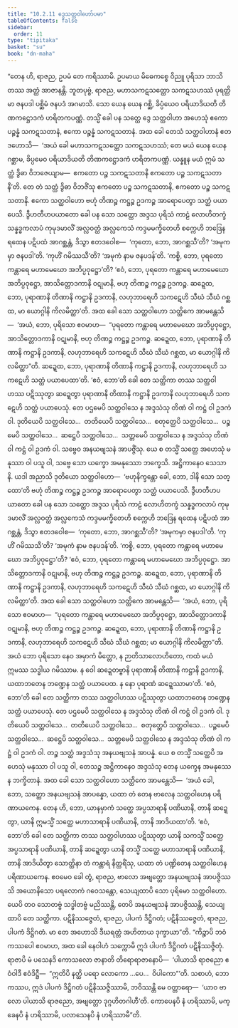 ```yaml
---
title: "10.2.11 ဒွေသတ္ထဝါဟော်ပမာ"
tableOfContents: false
sidebar:
  order: 11
type: "tipitaka"
basket: "su"
book: "dn-maha"
---
```



<DynamicBreadcrumb />

<Division number="430" book="dn-maha" e="ch" v="7" p="272">

<Paragraph number="1121" book="dn-maha">
“တေန ဟိ, ရာဇည, ဥပမံ တေ ကရိဿာမိ. ဥပမာယ မိဓေကစ္စေ ဝိညူ ပုရိသာ ဘာသိတဿ အတ္ထံ အာဇာနန္တိ. ဘူတပုဗ္ဗံ, ရာဇည, မဟာသကဋသတ္ထော သကဋသဟဿံ ပုရတ္ထိမာ ဇနပဒါ ပစ္ဆိမံ ဇနပဒံ အဂမာသိ. သော ယေန ယေန ဂစ္ဆိ, ခိပ္ပံယေဝ ပရိယာဒိယတိ တိဏကဋ္ဌောဒကံ ဟရိတကပဏ္ဏံ. တသ္မိံ ခေါ ပန သတ္ထေ ဒွေ သတ္ထဝါဟာ အဟေသုံ ဧကော ပဉ္စန္နံ သကဋသတာနံ, ဧကော ပဉ္စန္နံ သကဋသတာနံ. အထ ခေါ တေသံ သတ္ထဝါဟာနံ ဧတဒဟောသိ—  ‘အယံ ခေါ မဟာသကဋသတ္ထော သကဋသဟဿံ; တေ မယံ ယေန ယေန ဂစ္ဆာမ, ခိပ္ပမေဝ ပရိယာဒိယတိ တိဏကဋ္ဌောဒကံ ဟရိတကပဏ္ဏံ. ယန္နူန မယံ ဣမံ သတ္ထံ ဒွိဓာ ဝိဘဇေယျာမ—  ဧကတော ပဉ္စ သကဋသတာနိ ဧကတော ပဉ္စ သကဋသတာနီ’တိ. တေ တံ သတ္ထံ ဒွိဓာ ဝိဘဇိံသု ဧကတော ပဉ္စ သကဋသတာနိ, ဧကတော ပဉ္စ သကဋသတာနိ. ဧကော သတ္ထဝါဟော ဗဟုံ တိဏဉ္စ ကဋ္ဌဉ္စ ဥဒကဉ္စ အာရောပေတွာ သတ္ထံ ပယာပေသိ. ဒွီဟတီဟပယာတော ခေါ ပန သော သတ္ထော အဒ္ဒသ ပုရိသံ ကာဠံ လောဟိတက္ခံ သန္နဒ္ဓကလာပံ ကုမုဒမာလိံ အလ္လဝတ္ထံ အလ္လကေသံ ကဒ္ဒမမက္ခိတေဟိ စက္ကေဟိ ဘဒြေန ရထေန ပဋိပထံ အာဂစ္ဆန္တံ, ဒိသွာ ဧတဒဝေါစ—  ‘ကုတော, ဘော, အာဂစ္ဆသီ’တိ? ‘အမုကမှာ ဇနပဒါ’တိ. ‘ကုဟိံ ဂမိဿသီ’တိ? ‘အမုကံ နာမ ဇနပဒန်’တိ. ‘ကစ္စိ, ဘော, ပုရတော ကန္တာရေ မဟာမေဃော အဘိပ္ပဝုဋ္ဌော’တိ? ‘ဧဝံ, ဘော, ပုရတော ကန္တာရေ မဟာမေဃော အဘိပ္ပဝုဋ္ဌော, အာသိတ္တောဒကာနိ ဝဋုမာနိ, ဗဟု တိဏဉ္စ ကဋ္ဌဉ္စ ဥဒကဉ္စ. ဆဍ္ဍေထ, ဘော, ပုရာဏာနိ တိဏာနိ ကဋ္ဌာနိ ဥဒကာနိ, လဟုဘာရေဟိ သကဋေဟိ သီဃံ သီဃံ ဂစ္ဆထ, မာ ယောဂ္ဂါနိ ကိလမိတ္ထာ’တိ.
</Paragraph>

<Paragraph number="1122" book="dn-maha">
အထ ခေါ သော သတ္ထဝါဟော သတ္ထိကေ အာမန္တေသိ—  ‘အယံ, ဘော, ပုရိသော ဧဝမာဟ—  “ပုရတော ကန္တာရေ မဟာမေဃော အဘိပ္ပဝုဋ္ဌော, အာသိတ္တောဒကာနိ ဝဋုမာနိ, ဗဟု တိဏဉ္စ ကဋ္ဌဉ္စ ဥဒကဉ္စ. ဆဍ္ဍေထ, ဘော, ပုရာဏာနိ တိဏာနိ ကဋ္ဌာနိ ဥဒကာနိ, လဟုဘာရေဟိ သကဋေဟိ သီဃံ သီဃံ ဂစ္ဆထ, မာ ယောဂ္ဂါနိ ကိလမိတ္ထာ”တိ. ဆဍ္ဍေထ, ဘော, ပုရာဏာနိ တိဏာနိ ကဋ္ဌာနိ ဥဒကာနိ, လဟုဘာရေဟိ သကဋေဟိ သတ္ထံ ပယာပေထာ’တိ. ‘ဧဝံ, ဘော’တိ ခေါ တေ သတ္ထိကာ တဿ သတ္ထဝါဟဿ ပဋိဿုတွာ ဆဍ္ဍေတွာ ပုရာဏာနိ တိဏာနိ ကဋ္ဌာနိ ဥဒကာနိ လဟုဘာရေဟိ သကဋေဟိ သတ္ထံ ပယာပေသုံ. တေ ပဌမေပိ သတ္ထဝါသေ န အဒ္ဒသံသု တိဏံ ဝါ ကဋ္ဌံ ဝါ ဥဒကံ ဝါ. ဒုတိယေပိ သတ္ထဝါသေ…  တတိယေပိ သတ္ထဝါသေ…  စတုတ္ထေပိ သတ္ထဝါသေ…  ပဉ္စမေပိ သတ္ထဝါသေ…  ဆဋ္ဌေပိ သတ္ထဝါသေ…  သတ္တမေပိ သတ္ထဝါသေ န အဒ္ဒသံသု တိဏံ ဝါ ကဋ္ဌံ ဝါ ဥဒကံ ဝါ. သဗ္ဗေဝ အနယဗျသနံ အာပဇ္ဇိံသု. ယေ စ တသ္မိံ သတ္ထေ အဟေသုံ မနုဿာ ဝါ ပသူ ဝါ, သဗ္ဗေ သော ယက္ခော အမနုဿော ဘက္ခေသိ. အဋ္ဌိကာနေဝ သေသာနိ.
</Paragraph>

<Paragraph number="1123" book="dn-maha">
ယဒါ အညာသိ ဒုတိယော သတ္ထဝါဟော—  ‘ဗဟုနိက္ခန္တော ခေါ, ဘော, ဒါနိ သော သတ္ထော’တိ ဗဟုံ တိဏဉ္စ ကဋ္ဌဉ္စ ဥဒကဉ္စ အာရောပေတွာ သတ္ထံ ပယာပေသိ. ဒွီဟတီဟပယာတော ခေါ ပန သော သတ္ထော အဒ္ဒသ ပုရိသံ ကာဠံ လောဟိတက္ခံ သန္နဒ္ဓကလာပံ ကုမုဒမာလိံ အလ္လဝတ္ထံ အလ္လကေသံ ကဒ္ဒမမက္ခိတေဟိ စက္ကေဟိ ဘဒြေန ရထေန ပဋိပထံ အာဂစ္ဆန္တံ, ဒိသွာ ဧတဒဝေါစ—  ‘ကုတော, ဘော, အာဂစ္ဆသီ’တိ? ‘အမုကမှာ ဇနပဒါ’တိ. ‘ကုဟိံ ဂမိဿသီ’တိ? ‘အမုကံ နာမ ဇနပဒန်’တိ. ‘ကစ္စိ, ဘော, ပုရတော ကန္တာရေ မဟာမေဃော အဘိပ္ပဝုဋ္ဌော’တိ? ‘ဧဝံ, ဘော, ပုရတော ကန္တာရေ မဟာမေဃော အဘိပ္ပဝုဋ္ဌော. အာသိတ္တောဒကာနိ ဝဋုမာနိ, ဗဟု တိဏဉ္စ ကဋ္ဌဉ္စ ဥဒကဉ္စ. ဆဍ္ဍေထ, ဘော, ပုရာဏာနိ တိဏာနိ ကဋ္ဌာနိ ဥဒကာနိ, လဟုဘာရေဟိ သကဋေဟိ သီဃံ သီဃံ ဂစ္ဆထ, မာ ယောဂ္ဂါနိ ကိလမိတ္ထာ’တိ.
</Paragraph>

<Paragraph number="1124" book="dn-maha">
အထ ခေါ သော သတ္ထဝါဟော သတ္ထိကေ အာမန္တေသိ—  ‘အယံ, ဘော, ပုရိသော ဧဝမာဟ—  “ပုရတော ကန္တာရေ မဟာမေဃော အဘိပ္ပဝုဋ္ဌော, အာသိတ္တောဒကာနိ ဝဋုမာနိ, ဗဟု တိဏဉ္စ ကဋ္ဌဉ္စ ဥဒကဉ္စ. ဆဍ္ဍေထ, ဘော, ပုရာဏာနိ တိဏာနိ ကဋ္ဌာနိ ဥဒကာနိ, လဟုဘာရေဟိ သကဋေဟိ သီဃံ သီဃံ ဂစ္ဆထ; မာ ယောဂ္ဂါနိ ကိလမိတ္ထာ”တိ. အယံ ဘော ပုရိသော နေဝ အမှာကံ မိတ္တော, န ဉာတိသာလောဟိတော, ကထံ မယံ ဣမဿ သဒ္ဓါယ ဂမိဿာမ. န ဝေါ ဆဍ္ဍေတဗ္ဗာနိ ပုရာဏာနိ တိဏာနိ ကဋ္ဌာနိ ဥဒကာနိ, ယထာဘတေန ဘဏ္ဍေန သတ္ထံ ပယာပေထ. န နော ပုရာဏံ ဆဍ္ဍေဿာမာ’တိ. ‘ဧဝံ, ဘော’တိ ခေါ တေ သတ္ထိကာ တဿ သတ္ထဝါဟဿ ပဋိဿုတွာ ယထာဘတေန ဘဏ္ဍေန သတ္ထံ ပယာပေသုံ. တေ ပဌမေပိ သတ္ထဝါသေ န အဒ္ဒသံသု တိဏံ ဝါ ကဋ္ဌံ ဝါ ဥဒကံ ဝါ. ဒုတိယေပိ သတ္ထဝါသေ…  တတိယေပိ သတ္ထဝါသေ…  စတုတ္ထေပိ သတ္ထဝါသေ…  ပဉ္စမေပိ သတ္ထဝါသေ…  ဆဋ္ဌေပိ သတ္ထဝါသေ…  သတ္တမေပိ သတ္ထဝါသေ န အဒ္ဒသံသု တိဏံ ဝါ ကဋ္ဌံ ဝါ ဥဒကံ ဝါ. တဉ္စ သတ္ထံ အဒ္ဒသံသု အနယဗျသနံ အာပန္နံ. ယေ စ တသ္မိံ သတ္ထေပိ အဟေသုံ မနုဿာ ဝါ ပသူ ဝါ, တေသဉ္စ အဋ္ဌိကာနေဝ အဒ္ဒသံသု တေန ယက္ခေန အမနုဿေန ဘက္ခိတာနံ.
</Paragraph>

<Paragraph number="1125" book="dn-maha">
အထ ခေါ သော သတ္ထဝါဟော သတ္ထိကေ အာမန္တေသိ—  ‘အယံ ခေါ, ဘော, သတ္ထော အနယဗျသနံ အာပန္နော, ယထာ တံ တေန ဗာလေန သတ္ထဝါဟေန ပရိဏာယကေန. တေန ဟိ, ဘော, ယာနမှာကံ သတ္ထေ အပ္ပသာရာနိ ပဏိယာနိ, တာနိ ဆဍ္ဍေတွာ, ယာနိ ဣမသ္မိံ သတ္ထေ မဟာသာရာနိ ပဏိယာနိ, တာနိ အာဒိယထာ’တိ. ‘ဧဝံ, ဘော’တိ ခေါ တေ သတ္ထိကာ တဿ သတ္ထဝါဟဿ ပဋိဿုတွာ ယာနိ သကသ္မိံ သတ္ထေ အပ္ပသာရာနိ ပဏိယာနိ, တာနိ ဆဍ္ဍေတွာ ယာနိ တသ္မိံ သတ္ထေ မဟာသာရာနိ ပဏိယာနိ, တာနိ အာဒိယိတွာ သောတ္ထိနာ တံ ကန္တာရံ နိတ္ထရိံသု, ယထာ တံ ပဏ္ဍိတေန သတ္ထဝါဟေန ပရိဏာယကေန. ဧဝမေဝ ခေါ တွံ, ရာဇည, ဗာလော အဗျတ္တော အနယဗျသနံ အာပဇ္ဇိဿသိ အယောနိသော ပရလောကံ ဂဝေသန္တော, သေယျထာပိ သော ပုရိမော သတ္ထဝါဟော. ယေပိ တဝ သောတဗ္ဗံ သဒ္ဓါတဗ္ဗံ မညိဿန္တိ, တေပိ အနယဗျသနံ အာပဇ္ဇိဿန္တိ, သေယျထာပိ တေ သတ္ထိကာ. ပဋိနိဿဇ္ဇေတံ, ရာဇည, ပါပကံ ဒိဋ္ဌိဂတံ; ပဋိနိဿဇ္ဇေတံ, ရာဇည, ပါပကံ ဒိဋ္ဌိဂတံ. မာ တေ အဟောသိ ဒီဃရတ္တံ အဟိတာယ ဒုက္ခာယာ”တိ.
</Paragraph>

</Division>
<Division number="431" book="dn-maha" e="ch" v="7" p="275">

<Paragraph number="1126" book="dn-maha">
“ကိဉ္စာပိ ဘဝံ ကဿပေါ ဧဝမာဟ, အထ ခေါ နေဝါဟံ သက္ကောမိ ဣဒံ ပါပကံ ဒိဋ္ဌိဂတံ ပဋိနိဿဇ္ဇိတုံ. ရာဇာပိ မံ ပသေနဒိ ကောသလော ဇာနာတိ တိရောရာဇာနောပိ—  ‘ပါယာသိ ရာဇညော ဧဝံဝါဒီ ဧဝံဒိဋ္ဌီ—  “ဣတိပိ နတ္ထိ ပရော လောကော …ပေ…  ဝိပါကော”’တိ. သစာဟံ, ဘော ကဿပ, ဣဒံ ပါပကံ ဒိဋ္ဌိဂတံ ပဋိနိဿဇ္ဇိဿာမိ, ဘဝိဿန္တိ မေ ဝတ္တာရော—  ‘ယာဝ ဗာလော ပါယာသိ ရာဇညော, အဗျတ္တော ဒုဂ္ဂဟိတဂါဟီ’တိ. ကောပေနပိ နံ ဟရိဿာမိ, မက္ခေနပိ နံ ဟရိဿာမိ, ပလာသေနပိ နံ ဟရိဿာမီ”တိ.
</Paragraph>
</Division>
